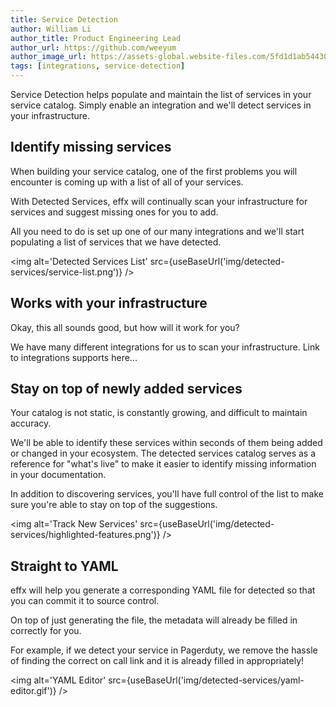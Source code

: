```yaml
---
title: Service Detection
author: William Li
author_title: Product Engineering Lead
author_url: https://github.com/weeyum
author_image_url: https://assets-global.website-files.com/5fd1d1ab54430e6b747263b2/5fd1d1ab54430ee03472641b_william%20headshot.png
tags: [integrations, service-detection]
---
```



Service Detection helps populate and maintain the list of services in your service catalog. Simply enable an integration and
we'll detect services in your infrastructure.

<!--truncate-->

## Identify missing services

When building your service catalog, one of the first problems you will encounter is coming up with a list of all of your services.

With Detected Services, effx will continually scan your infrastructure for services and suggest missing ones for you to add.

All you need to do is set up one of our many integrations and we'll start populating a list of services that we have detected.

<img
  alt='Detected Services List'
  src={useBaseUrl('img/detected-services/service-list.png')}
/>

## Works with your infrastructure

Okay, this all sounds good, but how will it work for you?

We have many different integrations for us to scan your infrastructure. Link to integrations supports here...

## Stay on top of newly added services

Your catalog is not static, is constantly growing, and difficult to maintain accuracy.

We'll be able to identify these services within seconds of them being added or changed in your ecosystem. The detected services
catalog serves as a reference for "what's live" to make it easier to identify missing information in your documentation.

In addition to discovering services, you'll have full control of the list to make sure you're able to stay on top of the suggestions.

<img
  alt='Track New Services'
  src={useBaseUrl('img/detected-services/highlighted-features.png')}
/>

## Straight to YAML

effx will help you generate a corresponding YAML file for detected so that you can commit it to source control.

On top of just generating the file, the metadata will already be filled in correctly for you.

For example, if we detect your service in Pagerduty, we remove the hassle of finding the correct on call link and it is already filled in appropriately!

<img
  alt='YAML Editor'
  src={useBaseUrl('img/detected-services/yaml-editor.gif')}
/>
